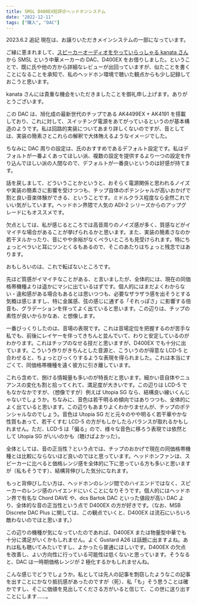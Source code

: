 ```yaml
---
title: SMSL D400EX短評＠ヘッドホンシステム
date: "2022-12-11"
tags: ["購入", "DAC"]
---
```


2023.6.2 追記 現在は、お譲りいただきメインシステムの一部になっています。

ご縁に恵まれまして、[スピーカーオーディオをやっていらっしゃる kanata さん](https://note.com/kanatanooto/)から SMSL という中華メーカーの DAC、D400EX をお借りしました。ということで、既に氏や他の方から詳細なレビューが出回っていますが、似たことを書くことになることを承知で、私のヘッドホン環境で聴いた観点からも少し記録しておこうと思います。

kanata さんには貴重な機会をいただきましたことを御礼申し上げます。ありがとうございます。

この DAC は、旭化成の最新世代のチップである AK4499EX + AK4191 を搭載しており、これに対して、スイッチング電源をあてがっているというのが基本構造のようです。私は回路的実装についてあまり詳しくないのですが、音としては、実装の簡素さとこれらの解釈で大体賄えるようなイメージでした。

ちなみに DAC 周りの設定は、氏のおすすめであるデフォルト設定です。私はデフォルトが一番よくあってほしい派、複数の設定を提供するより一つの設定を作り込んでほしい派の人間なので、デフォルトが一番良いというのは好感が持てます。

話を戻しまして、どういうことかというと、おそらく電源関係と思われるノイズや実装の簡素さに影響を受けつつも、チップ自体のポテンシャルが高いおかげで割と良い音楽体験ができる、ということです。ミドルクラス程度なら全然これでいい気がしています。ヘッドホン界隈で人気の ADI-2 シリーズからのアップグレードにもオススメです。

欠点としては、私が感じるところでは高音周りのノイズ感が多く、質感などがイマイチな場合があることが挙げられるかと思います。また、実装の簡素さなのか若干ヌルかったり、音にやや余裕がなくペラいところも見受けられます。特にちょっとペラいと耳にツンとくるもあるので、そこのあたりはちょっと残念ではあります。

おもしろいのは、これで転ばないところです。

先ほど質感がイマイチなことがある、と言いましたが、全体的には、現在の同価格帯機種よりは遥かにマシに出ているはずです。個人的にはまだよくわからない・違和感がある場合もあるとは思いつつも、必要なザラザラ感を出そうとする気概は感じますし、特に金属感、弦の感じに通ずる「それっぽさ」に影響する倍音も、グラデーションを伴ってよく出ていると思います。この辺りは、チップの素性が良いからかなあ、と想像します。

一番びっくりしたのは、音場の表現です。これは音場定位を把握するのが苦手な私でも、前後にレイヤーを伴ってきちんと並んでいて、わりと安定しているのがわかります。これはチップのなせる技だと思いますが、D400EX でも十分に出ています。こういう作りがきちんとした音源と、こういうのが得意な LCD-5 と合わせると、ちょっとびっくりするような表現を得られました。これは本当にすごくて、同価格帯機種を遠く彼方に引き離しています。

これら含めて、捌ける情報量も多いのが特長だと思います。細かい音自体やニュアンスの変化も割と拾ってくれて、満足度が大きいです。この辺りは LCD-5 でもなかなかですが、（想像ですが）例えば Utopia SG なら、結構良い線いくんじゃないでしょうか。ちなみに、音色は若干明るめ傾向ではありつつも、全体的によく出ていると思います。この辺りもあまりよくわかりませんが、チップのポテンシャルなのでしょう。音色は Utopia SG だと元々のやや明るく若干華やかな性質もあって、若干くすむ LCD-5 の方がもしかしたらバランスが取れるかもしれません。ただ、LCD-5 は「偏る」ので、様々な音色に移ろう表現では依然として Utopia SG がいいのかも（聴けばよかった）。

全体としては、音の正当性？という点では、チップのおかげで現在の同価格帯機種とは比較にならないほど良いのではと思っています。ヘッドホンファンは、スピーカーに比べると価格レンジ感を全体的に下に思っている方も多いと思いますが（私もそうです）、結構背伸びした気分になれます。

もっと背伸びしたい方は、ヘッドホンのレンジ間でのハイエンドではなく、スピーカーのレンジ感のハイエンドにいくことになりそうです。個人的にはヘッドホン界で有名な Chord DAVE や、dcs Bartok DAC といった値段が高い DAC より、全体的な音の正当性という点で D400EX の方が好きです。（なお、MSB Discrete DAC Plus に関しては、この観点でいくと、D400EX は流石にいろいろ敵わないのではと思います。）

この辺りの機種が気になっていたのであれば、D400EX または物量型中華でも十分に満足がいくかもしれません。よく Gustard A26 は話題に出ますよね。あれは私も聴いてみたいですし、よかったら普通にほしいです。D400EX の欠点を改善し、よい方向性に行っている可能性は低くないと思っています。そうなると、DAC は一時期価格レンジが 2 極化するかもしれませんね。

こんな感じでどうでしょうか。私としては先人の記事を剽窃したようなこの記事を出すことにかなり抵抗感があったのですが（死）、私「も」そう思うことは確かですし、そこに価値を見出してくださる方がいると信じて、この世に送り出すことにします……。
